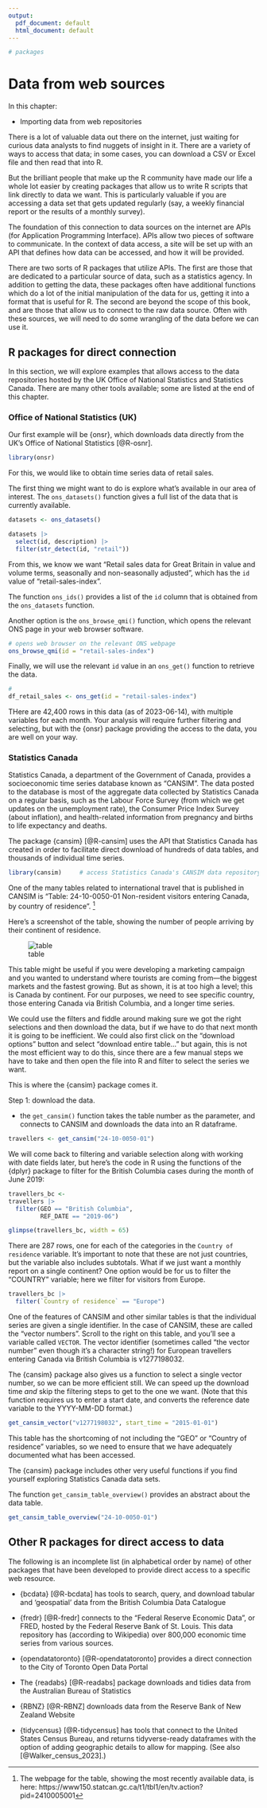```yaml
---
output:
  pdf_document: default
  html_document: default
---
```



<!-- 
This file by Martin Monkman is licensed under a Creative Commons Attribution 4.0 International License. 

-->



```r

# packages

```


# Data from web sources {#webdata}

In this chapter:

* Importing data from web repositories




There is a lot of valuable data out there on the internet, just waiting for curious data analysts to find nuggets of insight in it. There are a variety of ways to access that data; in some cases, you can download a CSV or Excel file and then read that into R.

But the brilliant people that make up the R community have made our life a whole lot easier by creating packages that allow us to write R scripts that link directly to data we want. This is particularly valuable if you are accessing a data set that gets updated regularly (say, a weekly financial report or the results of a monthly survey).

The foundation of this connection to data sources on the internet are APIs (for Application Programming Interface). APIs allow two pieces of software to communicate. In the context of data access, a site will be set up with an API that defines how data can be accessed, and how it will be provided.


There are two sorts of R packages that utilize APIs. The first are those that are dedicated to a particular source of data, such as a statistics agency. In addition to getting the data, these packages often have additional functions which do a lot of the initial manipulation of the data for us, getting it into a format that is useful for R.  The second are beyond the scope of this book, and are those that allow us to connect to the raw data source. Often with these sources, we will need to do some wrangling of the data before we can use it.


## R packages for direct connection

In this section, we will explore examples that allows access to the data repositories hosted by the UK Office of National Statistics and Statistics Canada. There are many other tools available; some are listed at the end of this chapter.




### Office of National Statistics (UK)

Our first example will be {onsr}, which downloads data directly from the UK's Office of National Statistics [@R-osnr].

```r
library(onsr)
```

For this, we would like to obtain time series data of retail sales. 

The first thing we might want to do is explore what's available in our area of interest. The `ons_datasets()` function gives a full list of the data that is currently available.

```r
datasets <- ons_datasets()

datasets |> 
  select(id, description) |> 
  filter(str_detect(id, "retail"))

```

From this, we know we want "Retail sales data for Great Britain in value and volume terms, seasonally and non-seasonally adjusted", which has the `id` value of "retail-sales-index".


The function `ons_ids()` provides a list of the `id` column that is obtained from the `ons_datasets` function.

Another option is the `ons_browse_qmi()` function, which opens the relevant ONS page in your web browser software.

```r
# opens web browser on the relevant ONS webpage
ons_browse_qmi(id = "retail-sales-index")
```

Finally, we will use the relevant `id` value in an `ons_get()` function to retrieve the data. 

```r
# 
df_retail_sales <- ons_get(id = "retail-sales-index")
```

THere are 42,400 rows in this data (as of 2023-06-14), with multiple variables for each month. Your analysis will require further filtering and selecting, but with the {onsr} package providing the access to the data, you are well on your way.

### Statistics Canada

Statistics Canada, a department of the Government of Canada, provides a socioeconomic time series database known as "CANSIM". The data posted to the database is most of the aggregate data collected by Statistics Canada on a regular basis, such as the Labour Force Survey (from which we get updates on the unemployment rate), the Consumer Price Index Survey (about inflation), and health-related information from pregnancy and births to life expectancy and deaths.

The package {cansim} [@R-cansim] uses the API that Statistics Canada has created in order to facilitate direct download of hundreds of data tables, and thousands of individual time series. 

```r
library(cansim)     # access Statistics Canada's CANSIM data repository

```


One of the many tables related to international travel that is published in CANSIM is "Table: 24-10-0050-01 Non-resident visitors entering Canada, by country of residence". ^[The webpage for the table, showing the most recently available data, is here: https://www150.statcan.gc.ca/t1/tbl1/en/tv.action?pid=2410005001]



Here's a screenshot of the table, showing the number of people arriving by their continent of residence. 

![table](img\cansim_25-10-0050-01_2020-09-10_2023-09-30.PNG)


This table might be useful if you were developing a marketing campaign and you wanted to understand where tourists are coming from—the biggest markets and the fastest growing. But as shown, it is at too high a level; this is Canada by continent. For our purposes, we need to see specific country, those entering Canada via British Columbia, and a longer time series. 

We could use the filters and fiddle around making sure we got the right selections and then download the data, but if we have to do that next month it is going to be inefficient. We could also first click on the "download options" button and select "download entire table..." but again, this is not the most efficient way to do this, since there are a few manual steps we have to take and then open the file into R and filter to select the series we want. 

This is where the {cansim} package comes it. 

Step 1: download the data.

* the `get_cansim()` function takes the table number as the parameter, and connects to CANSIM and downloads the data into an R dataframe.

```r

travellers <- get_cansim("24-10-0050-01")

```

We will come back to filtering and variable selection along with working with date fields later, but here's the code in R using the functions of the {dplyr} package to filter for the British Columbia cases during the month of June 2019:

```r

travellers_bc <-
travellers |> 
  filter(GEO == "British Columbia",
         REF_DATE == "2019-06")

glimpse(travellers_bc, width = 65)

```

There are 287 rows, one for each of the categories in the `Country of residence` variable. It's important to note that these are not just countries, but the variable also includes subtotals. What if we just want a monthly report on a single continent? One option would be for us to filter the "COUNTRY" variable; here we filter for visitors from Europe.

```r
travellers_bc |> 
  filter(`Country of residence` == "Europe")


```


One of the features of CANSIM and other similar tables is that the individual series are given a single identifier. In the case of CANSIM, these are called the "vector numbers". Scroll to the right on this table, and you'll see a variable called `VECTOR`. The vector identifier (sometimes called "the vector number" even though it's a character string!) for European travellers entering Canada via British Columbia is v1277198032.

The {cansim} package also gives us a function to select a single vector number, so we can be more efficient still. We can speed up the download time _and_ skip the filtering steps to get to the one we want. (Note that this function requires us to enter a start date, and converts the reference date variable to the YYYY-MM-DD format.)

```r

get_cansim_vector("v1277198032", start_time = "2015-01-01")

```

This table has the shortcoming of not including the "GEO" or "Country of residence" variables, so we need to ensure that we have adequately documented what has been accessed.

The {cansim} package includes other very useful functions if you find yourself exploring Statistics Canada data sets. 

The function `get_cansim_table_overview()` provides an abstract about the data table.

```r

get_cansim_table_overview("24-10-0050-01")

```



## Other R packages for direct access to data

The following is an incomplete list (in alphabetical order by name) of other packages that have been developed to provide direct access to a specific web resource.


* {bcdata} [@R-bcdata] has tools to search, query, and download tabular and 'geospatial' data from the British Columbia Data Catalogue

* {fredr} [@R-fredr] connects to the "Federal Reserve Economic Data", or FRED, hosted by the Federal Reserve Bank of St. Louis. This data repository has (according to Wikipedia) over 800,000 economic time series from various sources.

* {opendatatoronto} [@R-opendatatoronto] provides a direct connection to the City of Toronto Open Data Portal

* The {readabs} [@R-readabs] package downloads and tidies data from the Australian Bureau of Statistics 

* {RBNZ} [@R-RBNZ] downloads data from the Reserve Bank of New Zealand Website

* {tidycensus} [@R-tidycensus] has tools that connect to the United States Census Bureau, and returns tidyverse-ready dataframes with the option of adding geographic details to allow for mapping. (See also [@Walker_census_2023].)

